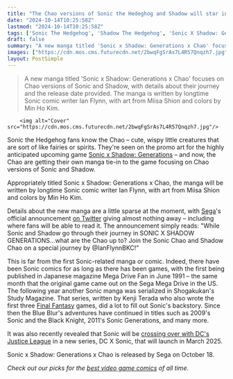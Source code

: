 ```yaml
---
title: "The Chao versions of Sonic the Hedeghog and Shadow will star in their own manga adventure – and it launches this Friday"
date: "2024-10-14T10:25:58Z"
lastmod: "2024-10-14T10:25:58Z"
tags: ['Sonic The Hedgehog', 'Shadow The Hedgehog', 'Sonic X Shadow: Generations', 'Chao', 'Manga', 'Sega', 'Platformer', 'Action', 'Adventure']
draft: false
summary: "A new manga titled 'Sonic x Shadow: Generations x Chao' focuses on Chao versions of Sonic and Shadow, with details about their journey and the release date provided. The manga is written by longtime Sonic comic writer Ian Flynn, with art from Miisa Shion and colors by Min Ho Kim."
images: ["https://cdn.mos.cms.futurecdn.net/2bwqFgSrAs7L4R57Qnqzh7.jpg"]
layout: PostSimple
---
```

> A new manga titled 'Sonic x Shadow: Generations x Chao' focuses on Chao versions of Sonic and Shadow, with details about their journey and the release date provided. The manga is written by longtime Sonic comic writer Ian Flynn, with art from Miisa Shion and colors by Min Ho Kim.


        <img alt="Cover" src="https://cdn.mos.cms.futurecdn.net/2bwqFgSrAs7L4R57Qnqzh7.jpg"/>
        
Sonic the Hedgehog fans know the Chao – cute, wispy little creatures that are sort of like fairies or spirits. They're seen on the promo art for the highly anticipated upcoming game [Sonic x Shadow: Generations](https://www.gamesradar.com/games/sonic-the-hedgehog/shadow-the-hedgehog-is-not-vegeta-in-any-way-and-is-not-friends-with-sonic-his-creator-says/) – and now, the Chao are getting their own manga tie-in to the game focusing on Chao versions of Sonic and Shadow.

Appropriately titled Sonic x Shadow: Generations x Chao, the manga will be written by longtime Sonic comic writer Ian Flynn, with art from Miisa Shion and colors by Min Ho Kim.

Details about the new manga are a little sparse at the moment, with [Sega](https://www.gamesradar.com/tag/sega/)'s official announcement [on Twitter](https://x.com/sonic_hedgehog/status/1844770126190842103?ref_src=twsrc%5Etfw%7Ctwcamp%5Etweetembed%7Ctwterm%5E1844770126190842103%7Ctwgr%5Eee487ed7cb7bd68dc3689b4558d06f79dd719cae%7Ctwcon%5Es1_&ref_url=https%3A%2F%2Fmynintendonews.com%2F2024%2F10%2F12%2Fsonic-x-shadow-generations-chao-manga-releasing-next-week%2F) giving almost nothing away – including where fans will be able to read it. The announcement simply reads: "While Sonic and Shadow go through their journey in SONIC X SHADOW GENERATIONS...what are the Chao up to? Join the Sonic Chao and Shadow Chao on a special journey by @IanFlynnBKC!"



This is far from the first Sonic-related manga or comic. Indeed, there have been Sonic comics for as long as there has been games, with the first being published in Japanese magazine Mega Drive Fan in June 1991 – the same month that the original game came out on the Sega Mega Drive in the US. The following year another Sonic manga was serialized in Shogakukan's Study Magazine. That series, written by Kenji Terada who also wrote the first three [Final Fantasy](https://www.gamesradar.com/final-fantasy-xiv/) games, did a lot to fill out Sonic's backstory. Since then the Blue Blur's adventures have continued in titles such as 2009's Sonic and the Black Knight, 2011's Sonic Generations, and many more.

It was also recently revealed that Sonic will be [crossing over with DC's Justice League](https://www.gamesradar.com/comics/dc-comics/sonic-the-hedgehog-is-mashing-up-with-the-justice-league-for-a-comic-series-that-turns-sonic-into-the-flash-shadow-into-batman-and-more/) in a new series, DC X Sonic, that will launch in March 2025.

Sonic x Shadow: Generations x Chao is released by Sega on October 18.

*Check out our picks for the *[<em>best video game comics</em>](https://www.gamesradar.com/best-video-game-comics/)* of all time.*
        